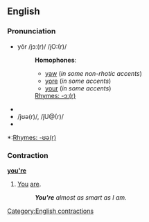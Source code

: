 ==English==

===Pronunciation===
*yôr /jɔː(r)/ /jO:(r)/
*:'''Homophones''':
*:*[[yaw]] (''in some non-rhotic accents'')
*:*[[yore]] (''in some accents'')
*:*[[your]] (''in some accents'')
*:[[Rhymes:English:-ɔː(r)|Rhymes: -ɔː(r)]]
*{{audio|en-us-you're.ogg|Audio (US)}}
*/jʊə(r)/, /jU@(r)/
*{{audio|en-us-you're2.ogg|Audio (US)}}
<!--*:*[[your]] (''in some accents'') is this a homophone to this pronunciation sometimes?-->
*:[[Rhymes:English:-ʊə(r)|Rhymes: -ʊə(r)]]

===Contraction===
'''[[you]][['re]]''' 

# [[You]] [[are]].
#:'''''You're''' almost as smart as I am.''

[[Category:English contractions]]